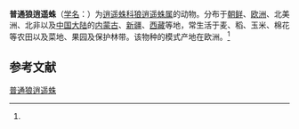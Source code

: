 {{Speciesbox
| name = 普通狼逍遥蛛
| status = 
| status_system = 
| image = Anterior View of Thanatus vulgaris (22867493191).jpg
| genus = Thanatus
| species = vulgaris
| authority = (Simon, 1870)<ref name='id14500'>{{cite web| url =http://www.bioinfo.cn/db05/BjdwSpecies.php?action=view&id=14500| title =普通狼逍遥蛛| work =《中国动物物种编目数据库》| publisher =中国科学院微生物研究所| author =中国科学院动物研究所| accessdate =2009-04-28| deadurl =yes| archiveurl =https://web.archive.org/web/20160305035041/http://www.bioinfo.cn/db05/BjdwSpecies.php?action=view&id=14500| archivedate =2016-03-05}}</ref>
}}

'''普通狼逍遥蛛'''（[[学名|学名]]：{{lang|la|''Thanatus vulgaris''}}）为[[逍遥蛛科|逍遥蛛科]][[狼逍遥蛛属|狼逍遥蛛属]]的动物。分布于[[朝鲜|朝鲜]]、[[欧洲|欧洲]]、北美洲、北非以及[[中国大陆|中国大陆]]的[[内蒙古|内蒙古]]、[[新疆|新疆]]、[[西藏|西藏]]等地，常生活于麦、稻、玉米、棉花等农田以及菜地、果园及保护林带。该物种的模式产地在欧洲。<ref name='id14500'/>

== 参考文献 ==
{{reflist}}

{{Wikispecies|Thanatus vulgaris}}
{{Taxonbar|from=Q1059338}}

[[Category:狼逍遥蛛属|普通狼逍遥蛛]]


{{蜘蛛小作品}}